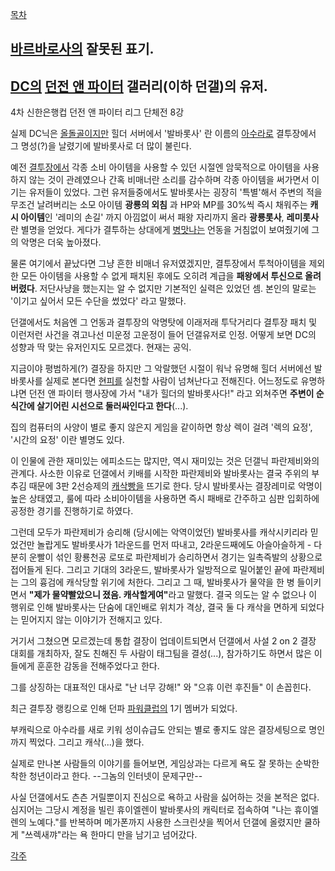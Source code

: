 [[목차]]

== [[바르바로사]]의 잘못된 표기. ==

== [[DC]]의 [[던전 앤 파이터]] 갤러리(이하 던갤)의 유저. ==

4차 신한은행컵 던전 앤 파이터 리그 단체전 8강

실제 DC닉은 [[올돌골]]이지만 힐더 서버에서 '발바롯사' 란 이름의 [[아수라]]로 결투장에서 그 명성(?)을 날렸기에 발바롯사로 더 많이 불린다.

예전 [[결투장]]에서 각종 소비 아이템을 사용할 수 있던 시절엔 암묵적으로 아이템을 사용하지 않는 것이 관례였으나 간혹 비매너란 소리를 감수하며 각종 아이템을 써가면서 이기는 유저들이 있었다. 그런 유저들중에서도 발바롯사는 굉장히 '특별'해서 주변의 적을 무조건 날려버리는 소모 아이템 '''광룡의 외침''' 과 HP와 MP를 30%씩 즉시 채워주는 '''캐시 아이템'''인 '레미의 손길' 까지 아낌없이 써서 패왕 자리까지 올라 '''광룡롯사''', '''레미롯사''' 란 별명을 얻었다. 게다가 결투하는 상대에게 [[병맛]]나는 언동을 거침없이 보여줬기에 그의 악명은 더욱 높아졌다.

물론 여기에서 끝났다면 그냥 흔한 비매너 유저였겠지만, 결투장에서 투척아이템을 제외한 모든 아이템을 사용할 수 없게 패치된 후에도 오히려 계급을 '''패왕에서 투신으로 올려버렸다'''. 저단사냥을 했는지는 알 수 없지만 기본적인 실력은 있었던 셈. 본인의 말로는 '이기고 싶어서 모든 수단을 썼었다' 라고 말했다.

던갤에서도 처음엔 그 언동과 결투장의 악명탓에 이래저래 투닥거리다 결투장 패치 및 이런저런 사건을 겪고나선 미운정 고운정이 들어 던갤유저로 인정. 어떻게 보면 DC의 성향과 딱 맞는 유저인지도 모르겠다. 현재는 공익.

지금이야 평범하게(?) 결장을 하지만 그 악랄했던 시절이 워낙 유명해 힐더 서버에선 발바롯사를 실제로 본다면 [[현피]]를 실천할 사람이 넘쳐난다고 전해진다. 어느정도로 유명하냐면 던전 앤 파이터 행사장에 가서 "내가 힐더의 발바롯사다!" 라고 외쳐주면 '''주변이 순식간에 살기어린 시선으로 둘러싸인다고 한다'''(...).

집의 컴퓨터의 사양이 별로 좋지 않은지 게임을 같이하면 항상 렉이 걸려 '렉의 요정', '시간의 요정' 이란 별명도 있다. 

이 인물에 관한 재미있는 에피소드는 많지만, 역시 재미있는 것은 던갤닉 파란제비와의 관계다. 사소한 이유로 던갤에서 키배를 시작한 파란제비와 발바롯사는 결국 주위의 부추김 때문에 3판 2선승제의 [[캐삭빵]]을 뜨기로 한다. 당시 발바롯사는 결장레미로 악명이 높은 상태였고, 룰에 따라 소비아이템을 사용하면 즉시 패배로 간주하고 심판 입회하에 공정한 경기를 진행하기로 하였다. 

그런데 모두가 파란제비가 승리해 (당시에는 악역이었던) 발바롯사를 캐삭시키리라 믿었건만 놀랍게도 발바롯사가 1라운드를 먼저 따내고, 2라운드째에도 아슬아슬하게 - 다분히 운빨이 섞인 황룡천공 로또로 파란제비가 승리하면서 경기는 일촉즉발의 상황으로 접어들게 된다. 그리고 기대의 3라운드, 발바롯사가 일방적으로 밀어붙인 끝에 파란제비는 그의 흉검에 캐삭당할 위기에 처한다. 그리고 그 때, 발바롯사가 물약을 한 병 들이키면서 '''"제가 물약빨았으니 졌음. 캐삭할게여"'''라고 말했다. 결국 의도는 알 수 없으나 이 행위로 인해 발바롯사는 단숨에 대인배로 위치가 격상, 결국 둘 다 캐삭을 면하게 되었다는 믿어지지 않는 이야기가 전해지고 있다.

거기서 그쳤으면 모르겠는데 통합 결장이 업데이트되면서 던갤에서 사설 2 on 2 결장 대회를 개최하자, 잘도 친해진 두 사람이 태그팀을 결성(...), 참가하기도 하면서 많은 이들에게 훈훈한 감동을 전해주었다고 한다.

그를 상징하는 대표적인 대사로 "난 너무 강해!" 와 "으휴 이런 후진들" 이 손꼽힌다.

최근 결투장 랭킹으로 인해 던파 [[파워클럽]]의 1기 멤버가 되었다.

부캐릭으로 아수라를 새로 키워 성이슈급도 안되는 별로 좋지도 않은 결장세팅으로 명인까지 찍었다. 그리고 캐삭(...)을 했다.

실제로 만나본 사람들의 이야기를 들어보면, 게임상과는 다르게 욕도 잘 못하는 순박한 착한 청년이라고 한다. --그놈의 인터넷이 문제구만--


사실 던갤에서도 츤츤 거릴뿐이지 진심으로 욕하고 사람을 싫어하는 것을 본적은 없다. 심지어는 그당시 계정을 빌린 휴이엘렌이 발바롯사의 캐릭터로 접속하여 "나는 휴이엘렌의 노예다."를 반복하며 메가폰까지 사용한 스크린샷을 찍어서 던갤에 올렸지만 쿨하게 "쓰렉새꺄"라는 욕 한마디 만을 남기고 넘어갔다.

[[각주]]
